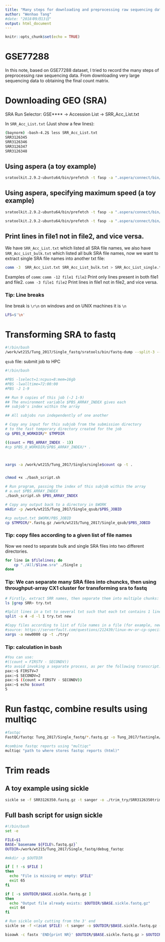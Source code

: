 ```yaml
---
title: "Many steps for downloading and preprocessing raw sequencing datasets"
author: "Wenhao Tang"
#date: "2018年9月13日"
output: html_document
---
```


```r
knitr::opts_chunk$set(echo = TRUE)
```
# GSE77288
In this note, based on GSE77288 dataset, I tried to record the many steps of preprocessing raw sequencing data. From downloading very large sequencing data to obtaining the final count matrix.

# Downloading GEO (SRA)
SRA Run Selector: GSE**** -> Accession List -> SRR_Acc_List.txt


In `SRR_Acc_List.txt` (Just show a few lines):
```bash
(baynorm) -bash-4.2$ less SRR_Acc_List.txt
SRR3126345
SRR3126346
SRR3126347
SRR3126348
```


## Using aspera (a toy example)
```bash
sratoolkit.2.9.2-ubuntu64/bin/prefetch -t fasp -a ".aspera/connect/bin/ascp|.aspera/connect/etc/asperaweb_id_dsa.openssh" SRR390728
```

## Using aspera, specifying maximum speed (a toy example)
```bash
sratoolkit.2.9.2-ubuntu64/bin/prefetch -t fasp -a ".aspera/connect/bin/ascp|.aspera/connect/etc/asperaweb_id_dsa.openssh" --ascp-options "-l 1g -m 500m" SRR390728
```

```bash
sratoolkit.2.9.2-ubuntu64/bin/prefetch -t fasp -a ".aspera/connect/bin/ascp|.aspera/connect/etc/asperaweb_id_dsa.openssh" --ascp-options "-l 1g -m 500m" --option-file ~/Downloads/SRR_Acc_List.txt
```




## Print lines in file1 not in file2, and vice versa.
We have `SRR_Acc_List.txt` which listed all SRA file names, we also have `SRR_Acc_List_bulk.txt` which listed all bulk SRA file names, now we want to extract single SRA file names into another txt file:
```bash
comm -3  SRR_Acc_List.txt SRR_Acc_List_bulk.txt > SRR_Acc_List_single.txt
```
Examples of `comm`:
  `comm -12 file1 file2`  Print only lines present in both file1 and file2.
  `comm -3 file1 file2`  Print lines in file1 not in file2, and vice versa.





### Tip: Line breaks
line break is `\r\n` on windows and on UNIX machines it is `\n`
```bash
LFS=$'\n'
```

# Transforming SRA to fastq

```bash
#!/bin/bash
/work/wt215/Tung_2017/Single_fastq/sratools/bin/fastq-dump --split-3 --gzip ./*.sra -O ./
```

`qsub` file: submit job to HPC
```bash
#!/bin/bash

#PBS -lselect=1:ncpus=8:mem=16gb
#PBS -lwalltime=72:00:00
#PBS -J 1-9

## Run 9 copies of this job (-J 1-9)
## The environment variable $PBS_ARRAY_INDEX gives each
## subjob's index within the array

## All subjobs run independently of one another

# Copy any input for this subjob from the submission directory
# to the fast temporary directory created for the job
cp $PBS_O_WORKDIR/* $TMPDIR

((count = PBS_ARRAY_INDEX - 1))
#cp $PBS_O_WORKDIR/$PBS_ARRAY_INDEX/* .



xargs -a /work/wt215/Tung_2017/Single/single$count cp -t .


chmod +x ./bash_script.sh

# Run program, passing the index of this subjob within the array
# a.out $PBS_ARRAY_INDEX
./bash_script.sh $PBS_ARRAY_INDEX

# Copy any output back to a directory in $WORK
mkdir -p /work/wt215/Tung_2017/Single_qsub/$PBS_JOBID

#cp output.txt $WORK/PBS_JOBID
cp $TMPDIR/*.fastq.gz /work/wt215/Tung_2017/Single_qsub/$PBS_JOBID
```





### Tip: copy files according to a given list of file names
Now we need to separate bulk and single SRA files into two different directories.
```bash
for line in $filelines; do 
    cp "./All/$line.sra" ./Single ; 
done
```

### Tip: We can separate many SRA files into chuncks, then using throughput-array CX1 cluster for transforming sra to fastq

```bash
# Firstly, extract SRR names, then separate them into multiple chunks:
ls |grep SRR> try.txt

#Split lines in a txt to several txt such that each txt contains 1 line. output filenames: new0000, new0001, new0002, ... 
split -a 4 -d -l 1 try.txt new

#Copy files according to list of file names in a file (for example, new0000 as shown below):
#source: https://serverfault.com/questions/212439/linux-mv-or-cp-specific-files-from-a-text-list-of-files
xargs -a new0000 cp -t ./try/
```


### Tip: calculation in bash
```bash
#You can use:
#((count = FIRSTV - SECONDV))
#to avoid invoking a separate process, as per the following transcript:
pax:~$ FIRSTV=7
pax:~$ SECONDV=2
pax:~$ ((count = FIRSTV - SECONDV))
pax:~$ echo $count
5
```


# Run fastqc, combine results using multiqc
```bash
#fastqc
FastQC/fastqc Tung_2017/Single_fastq/*.fastq.gz -o Tung_2017/fastingle/

#combine fastqc reports using "multiqc"
multiqc "path to where stores fastqc reports (html)"
```


# Trim reads 

## A toy example using sickle
```bash
sickle se -f SRR3126350.fastq.gz -t sanger -o ./trim_try/SRR3126350trim.fastq.gz -g -x
```

## Full bash script for usign sickle
```bash
#!/bin/bash
set -e

FILE=$1
BASE=`basename ${FILE%.fastq.gz}`
OUTDIR=/work/wt215/Tung_2017/Single_fastq/debug_fastqc

#mkdir -p $OUTDIR

if [ ! -s $FILE ]
then
  echo "File is missing or empty: $FILE"
  exit 65
fi

if [ -s $OUTDIR/$BASE.sickle.fastq.gz ]
then
  echo "Output file already exists: $OUTDIR/$BASE.sickle.fastq.gz"
  exit 64
fi

# Run sickle only cutting from the 3' end
sickle se -f <(zcat $FILE) -t sanger -o $OUTDIR/$BASE.sickle.fastq.gz -x -g

bioawk -c fastx 'END{print NR}' $OUTDIR/$BASE.sickle.fastq.gz > $OUTDIR/$BASE.sickle.count.txt
```





